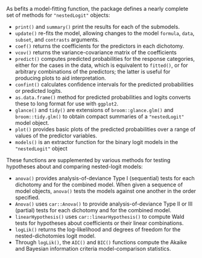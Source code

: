 As befits a model-fitting function, the package defines a nearly complete set of methods for  `"nestedLogit"` objects:

* `print()` and `summary()` print the results for each of the submodels.
* `update()` re-fits the model, allowing changes to the model `formula`, `data`, `subset`, and `contrasts` arguments.
* `coef()` returns the coefficients for the predictors in each dichotomy.
* `vcov()` returns the variance-covariance matrix of the coefficients
* `predict()` computes predicted probabilities for the response categories, either for the cases in the data, which is equivalent to `fitted()`, or for arbitrary combinations of the predictors; the latter is useful for producing plots to aid interpretation.
* `confint()` calculates confidence intervals for the predicted probabilities or predicted logits.
* `as.data.frame()` method for predicted probabilities and logits converts these to long format for use with `ggplot2`.
* `glance()` and `tidy()` are extensions of `broom::glance.glm()` and `broom::tidy.glm()` to obtain compact summaries of a `"nestedLogit"` model object.
* `plot()` provides basic plots of the predicted probabilities over a range of values of the predictor variables.
* `models()` is an extractor function for the binary logit models in the `"nestedLogit"` object

These functions are supplemented by various methods for testing hypotheses about and comparing nested-logit models:

* `anova()` provides analysis-of-deviance Type I (sequential) tests for each dichotomy and for the combined model. When given a sequence of model objects, `anova()` tests the models against one another in the order specified.
* `Anova()` uses `car::Anova()` to provide analysis-of-deviance Type II or III (partial) tests for each dichotomy and for the combined model.
* `linearHypothesis()` uses `car::linearHypothesis()` to compute Wald tests for hypotheses about coefficients or their linear combinations.
* `logLik()` returns the log-likelihood and degrees of freedom for the nested-dichotomies logit model.
* Through `logLik()`, the `AIC()` and `BIC()` functions compute the Akaike and Bayesian information criteria model-comparison statistics.
